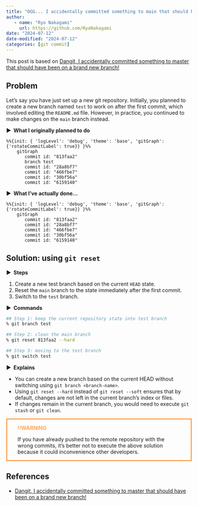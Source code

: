 ```yaml
---
title: "OGG... I accidentally committed something to main that should have been on a brand new branch!"
author: 
   - name: "Ryo Nakagami"
     url: https://github.com/RyoNakagami
date: "2024-07-12"
date-modified: "2024-07-12"
categories: [git commit]
---
```


This post is based on [Dangit, I accidentally committed something to master that should have been on a brand new branch!](https://dangitgit.com/#accidental-commit-master)


## Problem

Let's say you have just set up a new git repository. Initially, you planned to create a new branch named `test` to work on after the first commit, which involved editing the `README.md` file. However, in practice, you continued to make changes on the `main` branch instead.

<strong > &#9654;&nbsp; What I originally planned to do</strong>

```mermaid
%%{init: { 'logLevel': 'debug', 'theme': 'base', 'gitGraph': {'rotateCommitLabel': true}} }%%
    gitGraph
       commit id: "813faa2"
       branch test
       commit id: "28a8bf7"
       commit id: "466fbe7"
       commit id: "30bf56a"
       commit id: "6159140"
```

<strong > &#9654;&nbsp; What I've actually done...</strong>


```mermaid
%%{init: { 'logLevel': 'debug', 'theme': 'base', 'gitGraph': {'rotateCommitLabel': true}} }%%
    gitGraph
       commit id: "813faa2"
       commit id: "28a8bf7"
       commit id: "466fbe7"
       commit id: "30bf56a"
       commit id: "6159140"
```

## Solution: using `git reset`

<strong > &#9654;&nbsp; Steps</strong>

1. Create a new test branch based on the current `HEAD` state.
2. Reset the `main` branch to the state immediately after the first commit.
3. Switch to the `test` branch.

<strong > &#9654;&nbsp; Commands</strong>

```zsh
## Step 1: keep the current repository state into test branch
% git branch test

## Step 2: clean the main branch
% git reset 813faa2 --hard

## Step 3: moving to the test branch
% git switch test
```

<strong > &#9654;&nbsp; Explains</strong>

- You can create a new branch based on the current HEAD without switching using `git branch <branch-name>`.
- Using `git reset --hard` instead of `git reset --soft` ensures that by default, changes are not left in the current branch's index or files.
- If changes remain in the current branch, you would need to execute `git stash` or `git clean`.

<div style='padding-left: 2em; padding-right: 2em; border-radius: 0em; border-style:solid; border-color:#ffa657;'>
<strong style="color:#ffa657">!!WARNING</strong> <br>

If you have already pushed to the remote repository with the wrong commits, 
it's better not to execute the above solution because it could inconvenience other developers.

</div>

References
----------
- [Dangit, I accidentally committed something to master that should have been on a brand new branch!](https://dangitgit.com/#accidental-commit-master)
